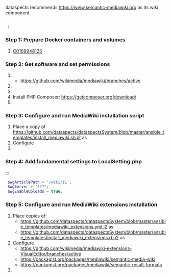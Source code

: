 {{SystemComponent
|HasEntityTitle=wiki.dataspectsSystem
|HasEntityBlurb='''wiki.dataspectsSystem''' is the '''primary platform''' to '''manage knowledge as connected entities''' organized by the principles of '''https://everypageispageone.com/the-book'''.
}}
dataspects recommends https://www.semantic-mediawiki.org as its wiki component.

== {{Property|CanBeInstalled|Yes}} ==

 {{code|{{my|'''Versioning'''}}}} | {{code|{{mlb|'''docker exec'''}}}}

=== Step 1: Prepare Docker containers and volumes ===

# [[C0169948125]]

=== Step 2: Get software and set permissions ===

# {{code|user@dockerserver:/var/lib/docker/volumes/<VOLUME>/_data$ '''git clone -b {{my|REL1_31}} --single-branch https://github.com/wikimedia/mediawiki.git w/'''}}
#* https://github.com/wikimedia/mediawiki/branches/active
# {{code|user@dockerserver:/var/lib/docker/volumes/<VOLUME>/_data/w$ '''git submodule update --init --recursive'''}}
# {{code|user@dockerserver:/var/lib/docker/volumes/<VOLUME>/_data/w$ '''chown -R www-data .'''}}
# Install PHP Composer: https://getcomposer.org/download/
# {{code|user@dockerserver:/var/lib/docker/volumes/<VOLUME>/_data/w$ '''{{mlb|docker exec}} <container> bash -c "cd /var/www/html/w && php composer.phar install"'''}}

=== Step 3: Configure and run MediaWiki installation script ===

# Place a copy of https://github.com/dataspects/dataspectsSystem/blob/master/ansible_templates/install_mediawiki.sh.j2 as {{code|/var/lib/docker/volumes/<VOLUME>/_data/w/install_mediawiki.sh}}
# Configure {{code|/var/lib/docker/volumes/<VOLUME>/_data/w/install_mediawiki.sh}}
# {{code|user@dockerserver:/var/lib/docker/volumes/<VOLUME>/_data/w$ '''{{mlb|docker exec}} <container> bash -c "cd /var/www/html/w && ./install.sh"'''}}

=== Step 4: Add fundamental settings to LocalSetting.php ===

:::<syntaxhighlight lang="php">
 $wgArticlePath = '/wiki/$1';
 $wgServer = "???";
 $wgEnableUploads = true;
</syntaxhighlight>

=== Step 5: Configure and run MediaWiki extensions installation ===

# Place copies of:
#* https://github.com/dataspects/dataspectsSystem/blob/master/ansible_templates/mediawiki_extensions.yml.j2 as {{code|/var/lib/docker/volumes/<VOLUME>/_data/w/mediawiki_extensions.yml}}
#* https://github.com/dataspects/dataspectsSystem/blob/master/ansible_templates/install_mediawiki_extensions.rb.j2 as {{code|/var/lib/docker/volumes/<VOLUME>/_data/w/install_mediawiki_extensions.rb}}
# Configure {{code|/var/lib/docker/volumes/<VOLUME>/_data/w/install_mediawiki_extensions.rb}}
#* https://github.com/wikimedia/mediawiki-extensions-VisualEditor/branches/active {{my|Version}}
#* https://packagist.org/packages/mediawiki/semantic-media-wiki {{my|Version}}
#* https://packagist.org/packages/mediawiki/semantic-result-formats {{my|Version}}
# {{code|user@dockerserver:/var/lib/docker/volumes/<VOLUME>/_data/w$ '''{{mlb|docker exec}} <container> ruby install_mediawiki_extensions.rb'''}}

{{Context
|HasContext=C0169948125
}}
